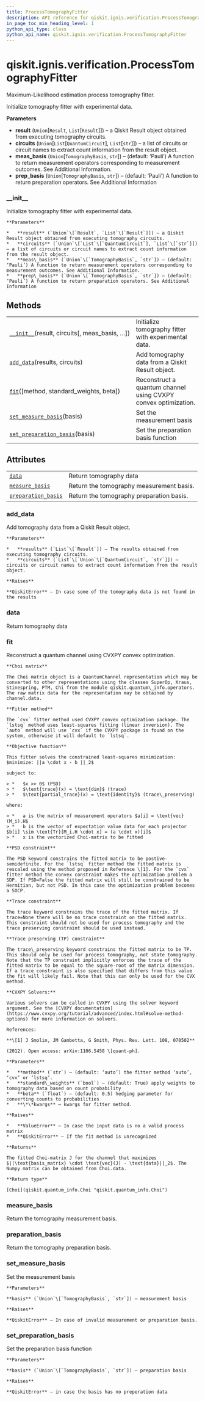 ```yaml
---
title: ProcessTomographyFitter
description: API reference for qiskit.ignis.verification.ProcessTomographyFitter
in_page_toc_min_heading_level: 1
python_api_type: class
python_api_name: qiskit.ignis.verification.ProcessTomographyFitter
---
```


<span id="qiskit-ignis-verification-processtomographyfitter" />

# qiskit.ignis.verification.ProcessTomographyFitter

<Class id="qiskit.ignis.verification.ProcessTomographyFitter" isDedicatedPage={true} github="https://github.com/qiskit-community/qiskit-ignis/tree/stable/0.5/qiskit/ignis/verification/tomography/fitters/process_fitter.py" signature="ProcessTomographyFitter(result, circuits, meas_basis='Pauli', prep_basis='Pauli')" modifiers="class">
  Maximum-Likelihood estimation process tomography fitter.

  Initialize tomography fitter with experimental data.

  **Parameters**

  *   **result** (`Union`\[`Result`, `List`\[`Result`]]) – a Qiskit Result object obtained from executing tomography circuits.
  *   **circuits** (`Union`\[`List`\[`QuantumCircuit`], `List`\[`str`]]) – a list of circuits or circuit names to extract count information from the result object.
  *   **meas\_basis** (`Union`\[`TomographyBasis`, `str`]) – (default: ‘Pauli’) A function to return measurement operators corresponding to measurement outcomes. See Additional Information.
  *   **prep\_basis** (`Union`\[`TomographyBasis`, `str`]) – (default: ‘Pauli’) A function to return preparation operators. See Additional Information

  ### \_\_init\_\_

  <Function id="qiskit.ignis.verification.ProcessTomographyFitter.__init__" signature="__init__(result, circuits, meas_basis='Pauli', prep_basis='Pauli')">
    Initialize tomography fitter with experimental data.

    **Parameters**

    *   **result** (`Union`\[`Result`, `List`\[`Result`]]) – a Qiskit Result object obtained from executing tomography circuits.
    *   **circuits** (`Union`\[`List`\[`QuantumCircuit`], `List`\[`str`]]) – a list of circuits or circuit names to extract count information from the result object.
    *   **meas\_basis** (`Union`\[`TomographyBasis`, `str`]) – (default: ‘Pauli’) A function to return measurement operators corresponding to measurement outcomes. See Additional Information.
    *   **prep\_basis** (`Union`\[`TomographyBasis`, `str`]) – (default: ‘Pauli’) A function to return preparation operators. See Additional Information
  </Function>

  ## Methods

  |                                                                                                                                                                                      |                                                                |
  | ------------------------------------------------------------------------------------------------------------------------------------------------------------------------------------ | -------------------------------------------------------------- |
  | [`__init__`](#qiskit.ignis.verification.ProcessTomographyFitter.__init__ "qiskit.ignis.verification.ProcessTomographyFitter.__init__")(result, circuits\[, meas\_basis, …])          | Initialize tomography fitter with experimental data.           |
  | [`add_data`](#qiskit.ignis.verification.ProcessTomographyFitter.add_data "qiskit.ignis.verification.ProcessTomographyFitter.add_data")(results, circuits)                            | Add tomography data from a Qiskit Result object.               |
  | [`fit`](#qiskit.ignis.verification.ProcessTomographyFitter.fit "qiskit.ignis.verification.ProcessTomographyFitter.fit")(\[method, standard\_weights, beta])                          | Reconstruct a quantum channel using CVXPY convex optimization. |
  | [`set_measure_basis`](#qiskit.ignis.verification.ProcessTomographyFitter.set_measure_basis "qiskit.ignis.verification.ProcessTomographyFitter.set_measure_basis")(basis)             | Set the measurement basis                                      |
  | [`set_preparation_basis`](#qiskit.ignis.verification.ProcessTomographyFitter.set_preparation_basis "qiskit.ignis.verification.ProcessTomographyFitter.set_preparation_basis")(basis) | Set the preparation basis function                             |

  ## Attributes

  |                                                                                                                                                                   |                                          |
  | ----------------------------------------------------------------------------------------------------------------------------------------------------------------- | ---------------------------------------- |
  | [`data`](#qiskit.ignis.verification.ProcessTomographyFitter.data "qiskit.ignis.verification.ProcessTomographyFitter.data")                                        | Return tomography data                   |
  | [`measure_basis`](#qiskit.ignis.verification.ProcessTomographyFitter.measure_basis "qiskit.ignis.verification.ProcessTomographyFitter.measure_basis")             | Return the tomography measurement basis. |
  | [`preparation_basis`](#qiskit.ignis.verification.ProcessTomographyFitter.preparation_basis "qiskit.ignis.verification.ProcessTomographyFitter.preparation_basis") | Return the tomography preparation basis. |

  ### add\_data

  <Function id="qiskit.ignis.verification.ProcessTomographyFitter.add_data" signature="add_data(results, circuits)">
    Add tomography data from a Qiskit Result object.

    **Parameters**

    *   **results** (`List`\[`Result`]) – The results obtained from executing tomography circuits.
    *   **circuits** (`List`\[`Union`\[`QuantumCircuit`, `str`]]) – circuits or circuit names to extract count information from the result object.

    **Raises**

    **QiskitError** – In case some of the tomography data is not found in the results
  </Function>

  ### data

  <Function id="qiskit.ignis.verification.ProcessTomographyFitter.data" signature="data" modifiers="property">
    Return tomography data
  </Function>

  ### fit

  <Function id="qiskit.ignis.verification.ProcessTomographyFitter.fit" signature="fit(method='auto', standard_weights=True, beta=0.5, **kwargs)">
    Reconstruct a quantum channel using CVXPY convex optimization.

    **Choi matrix**

    The Choi matrix object is a QuantumChannel representation which may be converted to other representations using the classes SuperOp, Kraus, Stinespring, PTM, Chi from the module qiskit.quantum\_info.operators. The raw matrix data for the representation may be obtained by channel.data.

    **Fitter method**

    The `cvx` fitter method used CVXPY convex optimization package. The `lstsq` method uses least-squares fitting (linear inversion). The `auto` method will use `cvx` if the CVXPY package is found on the system, otherwise it will default to `lstsq`.

    **Objective function**

    This fitter solves the constrained least-squares minimization: $minimize: ||a \cdot x - b ||_2$

    subject to:

    > *   $x >> 0$ (PSD)
    > *   $\text{trace}(x) = \text{dim}$ (trace)
    > *   $\text{partial_trace}(x) = \text{identity}$ (trace\_preserving)

    where:

    > *   a is the matrix of measurement operators $a[i] = \text{vec}(M_i).H$
    > *   b is the vector of expectation value data for each projector $b[i] \sim \text{Tr}[M_i.H \cdot x] = (a \cdot x)[i]$
    > *   x is the vectorized Choi-matrix to be fitted

    **PSD constraint**

    The PSD keyword constrains the fitted matrix to be postive-semidefinite. For the `lstsq` fitter method the fitted matrix is rescaled using the method proposed in Reference \[1]. For the `cvx` fitter method the convex constraint makes the optimization problem a SDP. If PSD=False the fitted matrix will still be constrained to be Hermitian, but not PSD. In this case the optimization problem becomes a SOCP.

    **Trace constraint**

    The trace keyword constrains the trace of the fitted matrix. If trace=None there will be no trace constraint on the fitted matrix. This constraint should not be used for process tomography and the trace preserving constraint should be used instead.

    **Trace preserving (TP) constraint**

    The trace\_preserving keyword constrains the fitted matrix to be TP. This should only be used for process tomography, not state tomography. Note that the TP constraint implicitly enforces the trace of the fitted matrix to be equal to the square-root of the matrix dimension. If a trace constraint is also specified that differs from this value the fit will likely fail. Note that this can only be used for the CVX method.

    **CVXPY Solvers:**

    Various solvers can be called in CVXPY using the solver keyword argument. See the [CVXPY documentation](https://www.cvxpy.org/tutorial/advanced/index.html#solve-method-options) for more information on solvers.

    References:

    **\[1] J Smolin, JM Gambetta, G Smith, Phys. Rev. Lett. 108, 070502**

    (2012). Open access: arXiv:1106.5458 \[quant-ph].

    **Parameters**

    *   **method** (`str`) – (default: ‘auto’) the fitter method ‘auto’, ‘cvx’ or ‘lstsq’.
    *   **standard\_weights** (`bool`) – (default: True) apply weights to tomography data based on count probability
    *   **beta** (`float`) – (default: 0.5) hedging parameter for converting counts to probabilities
    *   **\*\*kwargs** – kwargs for fitter method.

    **Raises**

    *   **ValueError** – In case the input data is no a valid process matrix
    *   **QiskitError** – If the fit method is unrecognized

    **Returns**

    The fitted Choi-matrix J for the channel that maximizes $||\text{basis_matrix} \cdot \text{vec}(J) - \text{data}||_2$. The Numpy matrix can be obtained from Choi.data.

    **Return type**

    [Choi](qiskit.quantum_info.Choi "qiskit.quantum_info.Choi")
  </Function>

  ### measure\_basis

  <Function id="qiskit.ignis.verification.ProcessTomographyFitter.measure_basis" signature="measure_basis" modifiers="property">
    Return the tomography measurement basis.
  </Function>

  ### preparation\_basis

  <Function id="qiskit.ignis.verification.ProcessTomographyFitter.preparation_basis" signature="preparation_basis" modifiers="property">
    Return the tomography preparation basis.
  </Function>

  ### set\_measure\_basis

  <Function id="qiskit.ignis.verification.ProcessTomographyFitter.set_measure_basis" signature="set_measure_basis(basis)">
    Set the measurement basis

    **Parameters**

    **basis** (`Union`\[`TomographyBasis`, `str`]) – measurement basis

    **Raises**

    **QiskitError** – In case of invalid measurement or preparation basis.
  </Function>

  ### set\_preparation\_basis

  <Function id="qiskit.ignis.verification.ProcessTomographyFitter.set_preparation_basis" signature="set_preparation_basis(basis)">
    Set the preparation basis function

    **Parameters**

    **basis** (`Union`\[`TomographyBasis`, `str`]) – preparation basis

    **Raises**

    **QiskitError** – in case the basis has no preperation data
  </Function>
</Class>

